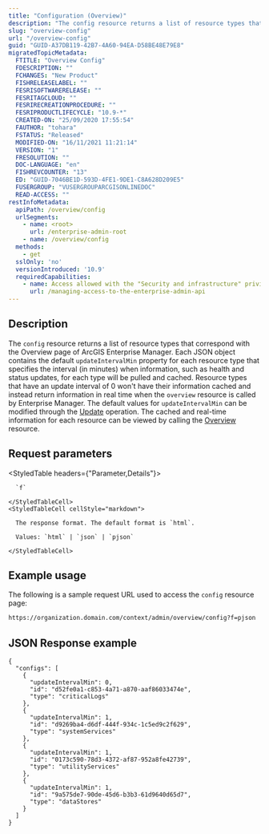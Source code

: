 ```yaml
---
title: "Configuration (Overview)"
description: "The config resource returns a list of resource types that correspond with the Overview page of ArcGIS Enterprise Manager."
slug: "overview-config"
url: "/overview-config"
guid: "GUID-A37DB119-42B7-4A60-94EA-D58BE48E79E8"
migratedTopicMetadata:
  FTITLE: "Overview Config"
  FDESCRIPTION: ""
  FCHANGES: "New Product"
  FISHRELEASELABEL: ""
  FESRISOFTWARERELEASE: ""
  FESRITAGCLOUD: ""
  FESRIRECREATIONPROCEDURE: ""
  FESRIPRODUCTLIFECYCLE: "10.9-*"
  CREATED-ON: "25/09/2020 17:55:54"
  FAUTHOR: "tohara"
  FSTATUS: "Released"
  MODIFIED-ON: "16/11/2021 11:21:14"
  VERSION: "1"
  FRESOLUTION: ""
  DOC-LANGUAGE: "en"
  FISHREVCOUNTER: "13"
  ED: "GUID-7046BE1D-593D-4FE1-9DE1-C8A628D209E5"
  FUSERGROUP: "VUSERGROUPARCGISONLINEDOC"
  READ-ACCESS: ""
restInfoMetadata:
  apiPath: /overview/config
  urlSegments:
    - name: <root>
      url: /enterprise-admin-root
    - name: /overview/config
  methods:
    - get
  sslOnly: 'no'
  versionIntroduced: '10.9'
  requiredCapabilities:
    - name: Access allowed with the "Security and infrastructure" privilege
      url: /managing-access-to-the-enterprise-admin-api
---
```


## Description

The `config` resource returns a list of resource types that correspond with the Overview page of ArcGIS Enterprise Manager. Each JSON object contains the default `updateIntervalMin` property for each resource type that specifies the interval (in minutes) when information, such as health and status updates, for each type will be pulled and cached. Resource types that have an update interval of 0 won't have their information cached and instead return information in real time when the `overview` resource is called by Enterprise Manager. The default values for `updateIntervalMin` can be modified through the [Update](/update-overview-config) operation. The cached and real-time information for each resource can be viewed by calling the [Overview](/overview-api) resource.


## Request parameters

<StyledTable headers={"Parameter,Details"}>
  <StyledTableRow>
    <StyledTableCell cellStyle="markdown">

      `f` 

    </StyledTableCell>
    <StyledTableCell cellStyle="markdown">

      The response format. The default format is `html`.

      Values: `html` | `json` | `pjson`

    </StyledTableCell>
  </StyledTableRow>
</StyledTable>


## Example usage

The following is a sample request URL used to access the `config` resource page:

```markdown
https://organization.domain.com/context/admin/overview/config?f=pjson
```

## JSON Response example

```other
{
  "configs": [
    {
      "updateIntervalMin": 0,
      "id": "d52fe0a1-c853-4a71-a870-aaf86033474e",
      "type": "criticalLogs"
    },
    {
      "updateIntervalMin": 1,
      "id": "d9269ba4-d6df-444f-934c-1c5ed9c2f629",
      "type": "systemServices"
    },
    {
      "updateIntervalMin": 1,
      "id": "0173c590-78d3-4372-af87-952a8fe42739",
      "type": "utilityServices"
    },
    {
      "updateIntervalMin": 1,
      "id": "9a575de7-90de-45d6-b3b3-61d9640d65d7",
      "type": "dataStores"
    }
  ]
}
```
